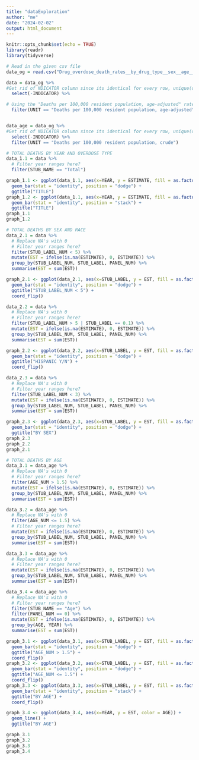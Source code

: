 ```yaml
---
title: "dataExploration"
author: "me"
date: "2024-02-02"
output: html_document
---
```


```r
knitr::opts_chunk$set(echo = TRUE)
library(readr)
library(tidyverse)
```


```r
# Read in the given csv file
data_og = read.csv("Drug_overdose_death_rates__by_drug_type__sex__age__race__and_Hispanic_origin__United_States_20240518.csv")

data = data_og %>%
#Get rid of NDICATOR column since its identical for every row, unique(data_og$INDICATOR)
  select(-INDICATOR) %>%

# Using the "Deaths per 100,000 resident population, age-adjusted" rates instead of the crude rates (ensuring that differences from one year to another, are not due to differences in the age distribution of the populations from year to year.
  filter(UNIT == "Deaths per 100,000 resident population, age-adjusted")


data_age = data_og %>%
#Get rid of NDICATOR column since its identical for every row, unique(data_og$INDICATOR)
  select(-INDICATOR) %>%
  filter(UNIT == "Deaths per 100,000 resident population, crude")
```

```r
# TOTAL DEATHS BY YEAR AND OVERDOSE TYPE
data_1.1 = data %>%
  # Filter year ranges here?
  filter(STUB_NAME == "Total")

graph_1.1 <- ggplot(data_1.1, aes(x=YEAR, y = ESTIMATE, fill = as.factor(PANEL_NUM))) + 
  geom_bar(stat = "identity", position = "dodge") +
  ggtitle("TITLE")
graph_1.2 <- ggplot(data_1.1, aes(x=YEAR, y = ESTIMATE, fill = as.factor(PANEL_NUM))) + 
  geom_bar(stat = "identity", position = "stack") +
  ggtitle("TITLE")
graph_1.1
graph_1.2
```
```r
# TOTAL DEATHS BY SEX AND RACE
data_2.1 = data %>%
  # Replace NA's with 0
  # Filter year ranges here?
  filter(STUB_LABEL_NUM < 5) %>%
  mutate(EST = ifelse(is.na(ESTIMATE), 0, ESTIMATE)) %>%
  group_by(STUB_LABEL_NUM, STUB_LABEL, PANEL_NUM) %>%
  summarise(EST = sum(EST))

graph_2.1 <- ggplot(data_2.1, aes(x=STUB_LABEL, y = EST, fill = as.factor(PANEL_NUM))) + 
  geom_bar(stat = "identity", position = "dodge") +
  ggtitle("STUB_LABEL_NUM < 5") + 
  coord_flip()

data_2.2 = data %>%
  # Replace NA's with 0
  # Filter year ranges here?
  filter(STUB_LABEL_NUM > 5 | STUB_LABEL == 0.1) %>%
  mutate(EST = ifelse(is.na(ESTIMATE), 0, ESTIMATE)) %>%
  group_by(STUB_LABEL_NUM, STUB_LABEL, PANEL_NUM) %>%
  summarise(EST = sum(EST))

graph_2.2 <- ggplot(data_2.2, aes(x=STUB_LABEL, y = EST, fill = as.factor(PANEL_NUM))) + 
  geom_bar(stat = "identity", position = "dodge") +
  ggtitle("HISPANIC Y/N") + 
  coord_flip()

data_2.3 = data %>%
  # Replace NA's with 0
  # Filter year ranges here?
  filter(STUB_LABEL_NUM < 3) %>%
  mutate(EST = ifelse(is.na(ESTIMATE), 0, ESTIMATE)) %>%
  group_by(STUB_LABEL_NUM, STUB_LABEL, PANEL_NUM) %>%
  summarise(EST = sum(EST))

graph_2.3 <- ggplot(data_2.3, aes(x=STUB_LABEL, y = EST, fill = as.factor(PANEL_NUM))) + 
  geom_bar(stat = "identity", position = "dodge") +
  ggtitle("BY SEX")
graph_2.3
graph_2.2
graph_2.1
```
```r
# TOTAL DEATHS BY AGE
data_3.1 = data_age %>%
  # Replace NA's with 0
  # Filter year ranges here?
  filter(AGE_NUM > 1.5) %>%
  mutate(EST = ifelse(is.na(ESTIMATE), 0, ESTIMATE)) %>%
  group_by(STUB_LABEL_NUM, STUB_LABEL, PANEL_NUM) %>%
  summarise(EST = sum(EST))

data_3.2 = data_age %>%
  # Replace NA's with 0
  filter(AGE_NUM <= 1.5) %>%
  # Filter year ranges here?
  mutate(EST = ifelse(is.na(ESTIMATE), 0, ESTIMATE)) %>%
  group_by(STUB_LABEL_NUM, STUB_LABEL, PANEL_NUM) %>%
  summarise(EST = sum(EST))

data_3.3 = data_age %>%
  # Replace NA's with 0
  # Filter year ranges here?
  mutate(EST = ifelse(is.na(ESTIMATE), 0, ESTIMATE)) %>%
  group_by(STUB_LABEL_NUM, STUB_LABEL, PANEL_NUM) %>%
  summarise(EST = sum(EST))

data_3.4 = data_age %>%
  # Replace NA's with 0
  # Filter year ranges here?
  filter(STUB_NAME == "Age") %>%
  filter(PANEL_NUM == 0) %>%
  mutate(EST = ifelse(is.na(ESTIMATE), 0, ESTIMATE)) %>%
  group_by(AGE, YEAR) %>%
  summarise(EST = sum(EST))

graph_3.1 <- ggplot(data_3.1, aes(x=STUB_LABEL, y = EST, fill = as.factor(PANEL_NUM))) + 
  geom_bar(stat = "identity", position = "dodge") +
  ggtitle("AGE_NUM > 1.5") +
  coord_flip()
graph_3.2 <- ggplot(data_3.2, aes(x=STUB_LABEL, y = EST, fill = as.factor(PANEL_NUM))) + 
  geom_bar(stat = "identity", position = "dodge") +
  ggtitle("AGE_NUM <= 1.5") +
  coord_flip()
graph_3.3 <- ggplot(data_3.3, aes(x=STUB_LABEL, y = EST, fill = as.factor(PANEL_NUM))) + 
  geom_bar(stat = "identity", position = "stack") +
  ggtitle("BY AGE") +
  coord_flip()

graph_3.4 <- ggplot(data_3.4, aes(x=YEAR, y = EST, color = AGE)) + 
  geom_line() +
  ggtitle("BY AGE")

graph_3.1
graph_3.2
graph_3.3
graph_3.4
```

